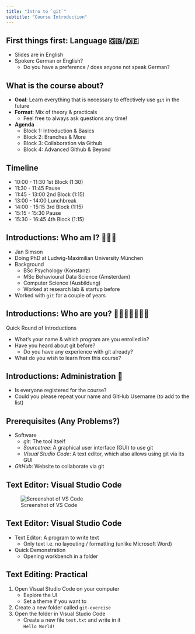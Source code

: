 ```yaml
---
title: "Intro to `git`"
subtitle: "Course Introduction"
---
```


## First things first: Language 🇬🇧/🇩🇪

::: {.nonincremental}

- Slides are in English
- Spoken: German or English?
  - Do you have a preference / does anyone not speak German?

:::

## What is the course about?

- **Goal**: Learn everything that is necessary to effectively use `git` in the future
- **Format**: Mix of theory & practicals
  - Feel free to always ask questions any time!
- **Agenda**
  - Block 1: Introduction & Basics
  - Block 2: Branches & More
  - Block 3: Collaboration via Github
  - Block 4: Advanced Github & Beyond

## Timeline

::: {.nonincremental}

- 10:00 - 11:30 1st Block (1:30)
- 11:30 - 11:45 Pause
- 11:45 - 13:00 2nd Block (1:15)
- 13:00 - 14:00 Lunchbreak
- 14:00 - 15:15 3rd Block (1:15)
- 15:15 - 15:30 Pause
- 15:30 - 16:45 4th Block (1:15)

:::

## Introductions: Who am I? 🙋🏼‍♂️

- Jan Simson
- Doing PhD at Ludwig-Maximilian University München
- Background
  - BSc Psychology (Konstanz)
  - MSc Behavioural Data Science (Amsterdam)
  - Computer Science (Ausbildung)
  - Worked at research lab & startup before
- Worked with `git` for a couple of years

## Introductions: Who are you? 🙋🏻‍♀️🙋🏽‍♂️🙋

Quick Round of Introductions

::: {.nonincremental}

- What's your name & which program are you enrolled in?
- Have you heard about git before?
  - Do you have any experience with git already?
- What do you wish to learn from this course?

:::

## Introductions: Administration 📜

- Is everyone registered for the course?
- Could you please repeat your name and GitHub Username (to add to the list)

## Prerequisites (Any Problems?)

- Software
  - *git*: The tool itself
  - *Sourcetree*: A graphical user interface (GUI) to use git
  - *Visual Studio Code*: A text editor, which also allows using git via its GUI

- *GitHub*: Website to collaborate via git

## Text Editor: Visual Studio Code

![Screenshot of VS Code](images/screenshots/vscode.png)

## Text Editor: Visual Studio Code

- Text Editor: A program to write text
  - Only text i.e. no layouting / formatting (unlike Microsoft Word)

- Quick Demonstration
  - Opening workbench in a folder

## Text Editing: Practical {background-color="black"}

1. Open Visual Studio Code on your computer
    - Explore the UI
    - Set a theme if you want to
2. Create a new folder called `git-exercise`
3. Open the folder in Visual Studio Code
    - Create a new file `test.txt` and write in it <br> `Hello World!`
